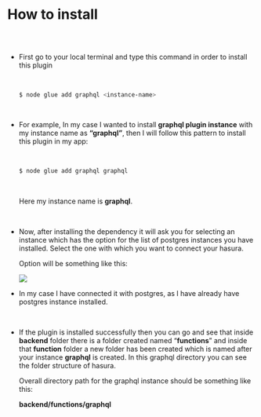 
<Meta title="Graphql Plugin Docs/How to install" />

# How to install

##

<br/>

* First go to your local terminal and type this command in order to install this 
  plugin

  <br/>
  
    ```bash
    $ node glue add graphql <instance-name>
    ```

  <br/>


* For example, In my case I wanted to install **graphql plugin instance** with my instance
  name as **“graphql”**, then I will follow this pattern to install this plugin
  in my app:

  <br/>
  
    ```bash
    $ node glue add graphql graphql
    ```
  
  <br/>

    Here my instance name is **graphql**.

  <br/>


* Now, after installing the dependency it will ask you for selecting an 
  instance which has the option for the list of postgres instances you 
  have installed. Select the one with which you want to connect your hasura.

  Option will be something like this:
    
    <img src={InstallationScreenshot}/>
    

  <br/>


* In my case I have connected it with postgres, as I have already have postgres
  instance installed.


  <br/>

* If the plugin is installed successfully then you can go and see that inside 
  **backend** folder there is a folder created named “**functions**” and inside
  that **function** folder a new folder has been created which is named after your
  instance **graphql** is created. In this graphql directory you can see the folder
  structure of hasura.
  
  Overall directory path for the graphql instance should be something like this:
  
  **backend/functions/graphql**
